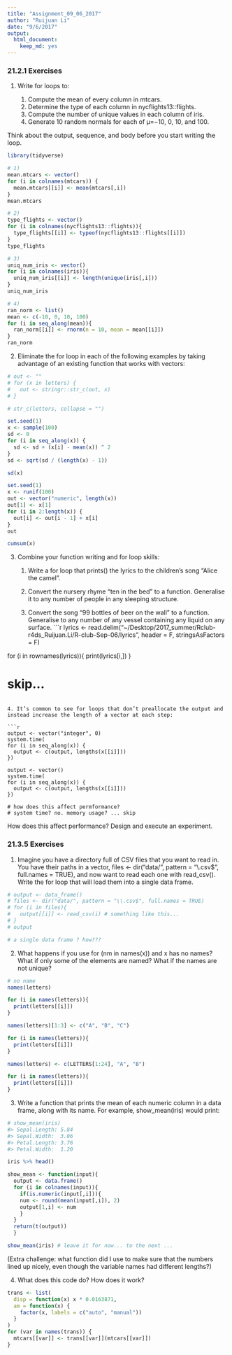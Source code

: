 ```yaml
---
title: "Assignment_09_06_2017"
author: "Ruijuan Li"
date: "9/6/2017"
output: 
  html_document: 
    keep_md: yes
---
```


### 21.2.1 Exercises

1. Write for loops to:

      1. Compute the mean of every column in mtcars.
      2. Determine the type of each column in nycflights13::flights.
      3. Compute the number of unique values in each column of iris.
      4. Generate 10 random normals for each of μ=−10, 0, 10, and 100.
      
Think about the output, sequence, and body before you start writing the loop.
```r
library(tidyverse)

# 1) 
mean.mtcars <- vector()
for (i in colnames(mtcars)) {
  mean.mtcars[[i]] <- mean(mtcars[,i])  
}
mean.mtcars

# 2) 
type_flights <- vector()
for (i in colnames(nycflights13::flights)){
  type_flights[[i]] <- typeof(nycflights13::flights[[i]])
}
type_flights

# 3) 
uniq_num_iris <- vector()
for (i in colnames(iris)){
  uniq_num_iris[[i]] <- length(unique(iris[,i]))
}
uniq_num_iris

# 4) 
ran_norm <- list()
mean <- c(-10, 0, 10, 100)
for (i in seq_along(mean)){
  ran_norm[[i]] <- rnorm(n = 10, mean = mean[[i]])
}
ran_norm
```

2. Eliminate the for loop in each of the following examples by taking advantage of an existing function that works with vectors:

```r
# out <- ""
# for (x in letters) {
#   out <- stringr::str_c(out, x)
# }

# str_c(letters, collapse = "")

set.seed(1)
x <- sample(100)
sd <- 0
for (i in seq_along(x)) {
  sd <- sd + (x[i] - mean(x)) ^ 2
}
sd <- sqrt(sd / (length(x) - 1))

sd(x)

set.seed(1)
x <- runif(100)
out <- vector("numeric", length(x))
out[1] <- x[1]
for (i in 2:length(x)) {
  out[i] <- out[i - 1] + x[i]
}
out

cumsum(x)
```

3. Combine your function writing and for loop skills:

      1. Write a for loop that prints() the lyrics to the children’s song “Alice the camel”.

      2. Convert the nursery rhyme “ten in the bed” to a function. Generalise it to any number of people in any sleeping structure.

      3. Convert the song “99 bottles of beer on the wall” to a function. Generalise to any number of any vessel containing any liquid on any surface.
```r
lyrics <- read.delim("~/Desktop/2017_summer/Rclub-r4ds_Ruijuan.Li/R-club-Sep-06/lyrics", header = F, stringsAsFactors = F)

for (i in rownames(lyrics)){
  print(lyrics[i,])
} 

# skip... 
```

4. It’s common to see for loops that don’t preallocate the output and instead increase the length of a vector at each step:

```r
output <- vector("integer", 0)
system.time(
for (i in seq_along(x)) {
  output <- c(output, lengths(x[[i]]))
})

output <- vector()
system.time(
for (i in seq_along(x)) {
  output <- c(output, lengths(x[[i]]))
})

# how does this affect permformance? 
# system time? no. memory usage? ... skip 
```
How does this affect performance? Design and execute an experiment. 

### 21.3.5 Exercises

1. Imagine you have a directory full of CSV files that you want to read in. You have their paths in a vector, files <- dir("data/", pattern = "\\.csv$", full.names = TRUE), and now want to read each one with read_csv(). Write the for loop that will load them into a single data frame.
```r
# output <- data_frame() 
# files <- dir("data/", pattern = "\\.csv$", full.names = TRUE) 
# for (i in files){
#   output[[i]] <- read_csv(i) # something like this... 
# }
# output 

# a single data frame ? how??? 
```

2. What happens if you use for (nm in names(x)) and x has no names? What if only some of the elements are named? What if the names are not unique?
```r
# no name 
names(letters)

for (i in names(letters)){
  print(letters[[i]])
}

names(letters)[1:3] <- c("A", "B", "C")

for (i in names(letters)){
  print(letters[[i]])
}

names(letters) <- c(LETTERS[1:24], "A", "B")

for (i in names(letters)){
  print(letters[[i]])
}
```

3. Write a function that prints the mean of each numeric column in a data frame, along with its name. For example, show_mean(iris) would print:

```r
# show_mean(iris) 
#> Sepal.Length: 5.84
#> Sepal.Width:  3.06
#> Petal.Length: 3.76
#> Petal.Width:  1.20

iris %>% head()

show_mean <- function(input){
  output <- data.frame()
  for (i in colnames(input)){
    if(is.numeric(input[,i])){
    num <- round(mean(input[,i]), 2)
    output[1,i] <- num
    }
  }  
  return(t(output))
  }

show_mean(iris) # leave it for now... to the next ...  
```
(Extra challenge: what function did I use to make sure that the numbers lined up nicely, even though the variable names had different lengths?)

4. What does this code do? How does it work?

```r
trans <- list( 
  disp = function(x) x * 0.0163871,
  am = function(x) {
    factor(x, labels = c("auto", "manual"))
  }
)
for (var in names(trans)) {
  mtcars[[var]] <- trans[[var]](mtcars[[var]])
}


```










